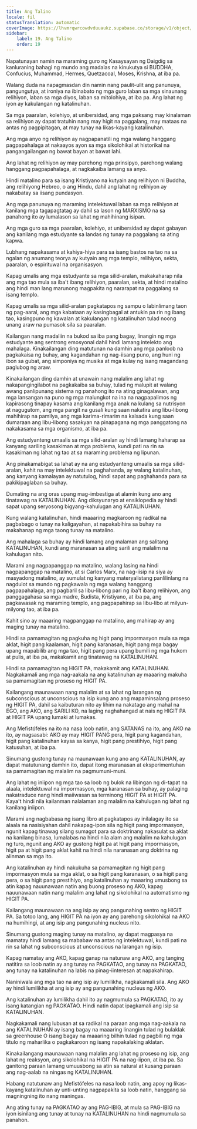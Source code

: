 ```yaml
---
title: Ang Talino
locale: fil
statusTranslation: automatic
coverImage: https://lhvmrqwrcowdvduuaukz.supabase.co/storage/v1/object/public/strapi-uploads/small_cover-educacion-fundamental.webp-2d51a7828a2b1309555be27f7e2a61a0.webp
sidebar:
    label: 19. Ang Talino
    order: 19
---
```

Napatunayan namin na maraming guro ng Kasaysayan ng Daigdig sa kanluraning bahagi ng mundo ang madalas na kinukutya si BUDDHA, Confucius, Muhammad, Hermes, Quetzacoal, Moses, Krishna, at iba pa.

Walang duda na napagmasdan din namin nang paulit-ulit ang panunuya, pangungutya, at ironiya na ibinabato ng mga guro laban sa mga sinaunang relihiyon, laban sa mga diyos, laban sa mitolohiya, at iba pa. Ang lahat ng iyon ay kakulangan ng katalinuhan.

Sa mga paaralan, kolehiyo, at unibersidad, ang mga paksang may kinalaman sa relihiyon ay dapat tratuhin nang may higit na paggalang, may mataas na antas ng pagpipitagan, at may tunay na likas-kayang katalinuhan.

Ang mga anyo ng relihiyon ay nagpapanatili ng mga walang hanggang pagpapahalaga at nakaayos ayon sa mga sikolohikal at historikal na pangangailangan ng bawat bayan at bawat lahi.

Ang lahat ng relihiyon ay may parehong mga prinsipyo, parehong walang hanggang pagpapahalaga, at nagkakaiba lamang sa anyo.

Hindi matalino para sa isang Kristiyano na kutyain ang relihiyon ni Buddha, ang relihiyong Hebreo, o ang Hindu, dahil ang lahat ng relihiyon ay nakabatay sa iisang pundasyon.

Ang mga panunuya ng maraming intelektuwal laban sa mga relihiyon at kanilang mga tagapagtatag ay dahil sa lason ng MARXISMO na sa panahong ito ay lumalason sa lahat ng mahihinang isipan.

Ang mga guro sa mga paaralan, kolehiyo, at unibersidad ay dapat gabayan ang kanilang mga estudyante sa landas ng tunay na paggalang sa ating kapwa.

Lubhang napakasama at kahiya-hiya para sa isang bastos na tao na sa ngalan ng anumang teorya ay kutyain ang mga templo, relihiyon, sekta, paaralan, o espirituwal na organisasyon.

Kapag umalis ang mga estudyante sa mga silid-aralan, makakaharap nila ang mga tao mula sa iba't ibang relihiyon, paaralan, sekta, at hindi matalino ang hindi man lang marunong magpakita ng nararapat na paggalang sa isang templo.

Kapag umalis sa mga silid-aralan pagkatapos ng sampu o labinlimang taon ng pag-aaral, ang mga kabataan ay kasingbagal at antukin pa rin ng ibang tao, kasingpuno ng kawalan at kakulangan ng katalinuhan tulad noong unang araw na pumasok sila sa paaralan.

Kailangan nang madaliin na bukod sa iba pang bagay, linangin ng mga estudyante ang sentrong emosyonal dahil hindi lamang intelekto ang mahalaga. Kinakailangan ding matutunan na damhin ang mga panloob na pagkakaisa ng buhay, ang kagandahan ng nag-iisang puno, ang huni ng ibon sa gubat, ang simponiya ng musika at mga kulay ng isang magandang paglubog ng araw.

Kinakailangan ding damhin at unawain nang malalim ang lahat ng nakapangingilabot na pagkakaiba sa buhay, tulad ng malupit at walang awang panlipunang sistema ng panahong ito na ating ginagalawan, ang mga lansangan na puno ng mga malungkot na ina na nagpapalimos ng kapirasong tinapay kasama ang kanilang mga anak na kulang sa nutrisyon at nagugutom, ang mga pangit na gusali kung saan nakatira ang libu-libong mahihirap na pamilya, ang mga karima-rimarim na kalsada kung saan dumaraan ang libu-libong sasakyan na pinapagana ng mga panggatong na nakakasama sa mga organismo, at iba pa.

Ang estudyanteng umaalis sa mga silid-aralan ay hindi lamang haharap sa kanyang sariling kasakiman at mga problema, kundi pati na rin sa kasakiman ng lahat ng tao at sa maraming problema ng lipunan.

Ang pinakamabigat sa lahat ay na ang estudyanteng umaalis sa mga silid-aralan, kahit na may intelektuwal na paghahanda, ay walang katalinuhan, ang kanyang kamalayan ay natutulog, hindi sapat ang paghahanda para sa pakikipaglaban sa buhay.

Dumating na ang oras upang mag-imbestiga at alamin kung ano ang tinatawag na KATALINUHAN. Ang diksyunaryo at ensiklopedia ay hindi sapat upang seryosong bigyang-kahulugan ang KATALINUHAN.

Kung walang katalinuhan, hindi maaaring magkaroon ng radikal na pagbabago o tunay na kaligayahan, at napakabihira sa buhay na makahanap ng mga taong tunay na matalino.

Ang mahalaga sa buhay ay hindi lamang ang malaman ang salitang KATALINUHAN, kundi ang maranasan sa ating sarili ang malalim na kahulugan nito.

Marami ang nagpapanggap na matalino, walang lasing na hindi nagpapanggap na matalino, at si Carlos Marx, na nag-iisip na siya ay masyadong matalino, ay sumulat ng kanyang materyalistang panlilinlang na nagdulot sa mundo ng pagkawala ng mga walang hanggang pagpapahalaga, ang pagbaril sa libu-libong pari ng iba't ibang relihiyon, ang panggagahasa sa mga madre, Budista, Kristiyano, at iba pa, ang pagkawasak ng maraming templo, ang pagpapahirap sa libu-libo at milyun-milyong tao, at iba pa.

Kahit sino ay maaaring magpanggap na matalino, ang mahirap ay ang maging tunay na matalino.

Hindi sa pamamagitan ng pagkuha ng higit pang impormasyon mula sa mga aklat, higit pang kaalaman, higit pang karanasan, higit pang mga bagay upang mapabilib ang mga tao, higit pang pera upang bumili ng mga hukom at pulis, at iba pa, makakamit ang tinatawag na KATALINUHAN.

Hindi sa pamamagitan ng HIGIT PA, makakamit ang KATALINUHAN. Nagkakamali ang mga nag-aakala na ang katalinuhan ay maaaring makuha sa pamamagitan ng proseso ng HIGIT PA.

Kailangang maunawaan nang malalim at sa lahat ng larangan ng subconscious at unconscious na isip kung ano ang mapaminsalang proseso ng HIGIT PA, dahil sa kaibuturan nito ay lihim na nakatago ang mahal na EGO, ang AKO, ang SARILI KO, na laging naghahangad at nais ng HIGIT PA at HIGIT PA upang lumaki at lumakas.

Ang Mefistófeles na ito na nasa loob natin, ang SATANAS na ito, ang AKO na ito, ay nagsasabi: AKO ay may HIGIT PANG pera, higit pang kagandahan, higit pang katalinuhan kaysa sa kanya, higit pang prestihiyo, higit pang katusuhan, at iba pa.

Sinumang gustong tunay na maunawaan kung ano ang KATALINUHAN, ay dapat matutunang damhin ito, dapat itong maranasan at eksperimentuhan sa pamamagitan ng malalim na pagmumuni-muni.

Ang lahat ng iniipon ng mga tao sa loob ng bulok na libingan ng di-tapat na alaala, intelektuwal na impormasyon, mga karanasan sa buhay, ay palaging nakatraduce nang hindi maiiwasan sa terminong HIGIT PA at HIGIT PA. Kaya't hindi nila kailanman nalalaman ang malalim na kahulugan ng lahat ng kanilang iniipon.

Marami ang nagbabasa ng isang libro at pagkatapos ay inilalagay ito sa alaala na nasisiyahan dahil nakapag-ipon sila ng higit pang impormasyon, ngunit kapag tinawag silang sumagot para sa doktrinang nakasulat sa aklat na kanilang binasa, lumalabas na hindi nila alam ang malalim na kahulugan ng turo, ngunit ang AKO ay gustong higit pa at higit pang impormasyon, higit pa at higit pang aklat kahit na hindi nila naranasan ang doktrina ng alinman sa mga ito.

Ang katalinuhan ay hindi nakukuha sa pamamagitan ng higit pang impormasyon mula sa mga aklat, o sa higit pang karanasan, o sa higit pang pera, o sa higit pang prestihiyo, ang katalinuhan ay maaaring umusbong sa atin kapag nauunawaan natin ang buong proseso ng AKO, kapag nauunawaan natin nang malalim ang lahat ng sikolohikal na automatismo ng HIGIT PA.

Kailangang maunawaan na ang isip ay ang pangunahing sentro ng HIGIT PA. Sa totoo lang, ang HIGIT PA na iyon ay ang parehong sikolohikal na AKO na humihingi, at ang isip ang pangunahing nucleus nito.

Sinumang gustong maging tunay na matalino, ay dapat magpasya na mamatay hindi lamang sa mababaw na antas ng intelektuwal, kundi pati na rin sa lahat ng subconscious at unconscious na larangan ng isip.

Kapag namatay ang AKO, kapag ganap na natunaw ang AKO, ang tanging natitira sa loob natin ay ang tunay na PAGKATAO, ang tunay na PAGKATAO, ang tunay na katalinuhan na labis na pinag-iinteresan at napakahirap.

Naniniwala ang mga tao na ang isip ay lumilikha, nagkakamali sila. Ang AKO ay hindi lumilikha at ang isip ay ang pangunahing nucleus ng AKO.

Ang katalinuhan ay lumilikha dahil ito ay nagmumula sa PAGKATAO, ito ay isang katangian ng PAGKATAO. Hindi natin dapat ipagkamali ang isip sa KATALINUHAN.

Nagkakamali nang lubusan at sa radikal na paraan ang mga nag-aakala na ang KATALINUHAN ay isang bagay na maaaring linangin tulad ng bulaklak sa greenhouse O isang bagay na maaaring bilhin tulad ng pagbili ng mga titulo ng maharlika o pagkakaroon ng isang napakalaking aklatan.

Kinakailangang maunawaan nang malalim ang lahat ng proseso ng isip, ang lahat ng reaksyon, ang sikolohikal na HIGIT PA na nag-iipon, at iba pa. Sa ganitong paraan lamang umuusbong sa atin sa natural at kusang paraan ang nag-aalab na ningas ng KATALINUHAN.

Habang natutunaw ang Mefistófeles na nasa loob natin, ang apoy ng likas-kayang katalinuhan ay unti-unting nagpapakita sa loob natin, hanggang sa magningning ito nang maningas.

Ang ating tunay na PAGKATAO ay ang PAG-IBIG, at mula sa PAG-IBIG na iyon isinilang ang tunay at tunay na KATALINUHAN na hindi nagmumula sa panahon.

